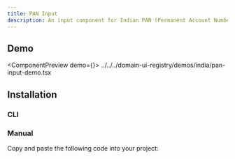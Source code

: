 ```yaml
---
title: PAN Input
description: An input component for Indian PAN (Permanent Account Number) with real-time validation.
---
```



## Demo

<ComponentPreview demo={<PanInputDemo />}>
  <include>../../../domain-ui-registry/demos/india/pan-input-demo.tsx</include>
</ComponentPreview>

## Installation

### CLI

<RegistryCliCommands name="pan-input" type="free" />

### Manual

Copy and paste the following code into your project:

<RegistryAllFiles name="pan-input" type="free" />